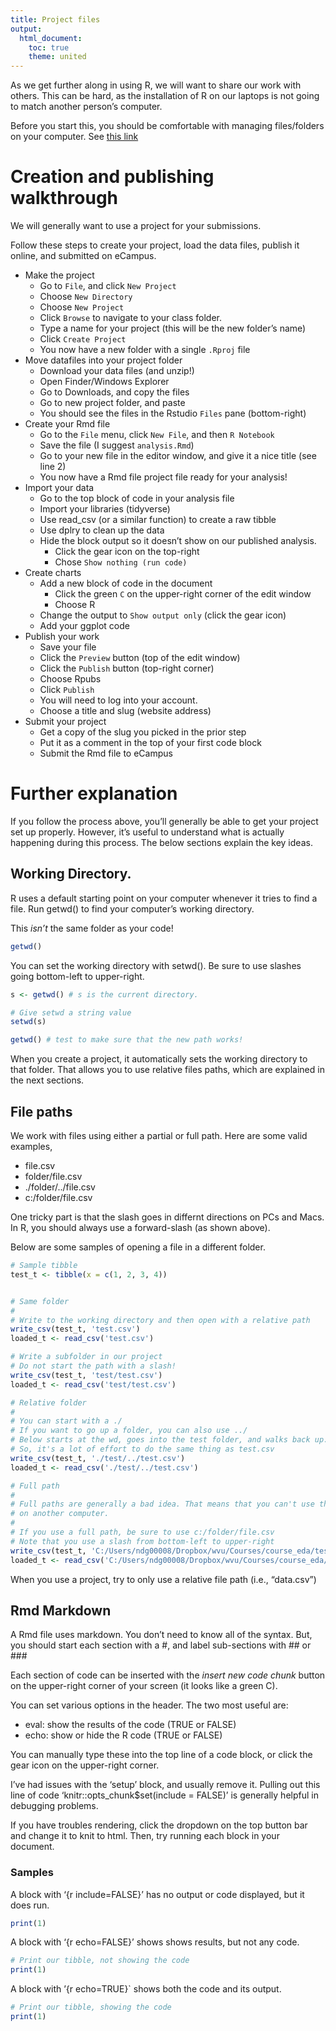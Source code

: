 ```yaml
---
title: Project files
output: 
  html_document:
    toc: true
    theme: united
---
```


As we get further along in using R, we will want to share our work with others. This can be hard, as the installation of R on our laptops is not going to match another person's computer.

Before you start this, you should be comfortable with managing files/folders on your computer. See [this link](r03-folders.html)


# Creation and publishing walkthrough

We will generally want to use a project for your submissions. 

Follow these steps to create your project, load the data files, publish it 
online, and submitted on eCampus.

- Make the project
  - Go to `File`, and click `New Project`
  - Choose `New Directory` 
  - Choose `New Project`
  - Click `Browse` to navigate to your class folder.
  - Type a name for your project (this will be the new folder's name)
  - Click `Create Project`
  - You now have a new folder with a single `.Rproj` file
- Move datafiles into your project folder
  - Download your data files (and unzip!)
  - Open Finder/Windows Explorer
  - Go to Downloads, and copy the files
  - Go to new project folder, and paste
  - You should see the files in the Rstudio `Files` pane (bottom-right)
- Create your Rmd file
  - Go to the `File` menu, click `New File`, and then `R Notebook`
  - Save the file (I suggest `analysis.Rmd`)
  - Go to your new file in the editor window, and give it a nice title (see line 2)
  - You now have a Rmd file project file ready for your analysis!
- Import your data
  - Go to the top block of code in your analysis file
  - Import your libraries (tidyverse)
  - Use read_csv (or a similar function) to create a raw tibble
  - Use dplry to clean up the data
  - Hide the block output so it doesn't show on our published analysis.
    - Click the gear icon on the top-right
    - Chose `Show nothing (run code)`
- Create charts
  - Add a new block of code in the document
    - Click the green `C` on the upper-right corner of the edit window
    - Choose R
  - Change the output to `Show output only` (click the gear icon)
  - Add your ggplot code
- Publish your work
  - Save your file
  - Click the `Preview` button (top of the edit window)
  - Click the `Publish` button (top-right corner)
  - Choose Rpubs
  - Click `Publish`
  - You will need to log into your account. 
  - Choose a title and slug (website address)
- Submit your project
  - Get a copy of the slug you picked in the prior step
  - Put it as a comment in the top of your first code block
  - Submit the Rmd file to eCampus

# Further explanation

If you follow the process above, you'll generally be able to get your project
set up properly. However, it's useful to understand what is actually 
happening during this process. The below sections explain the key ideas.

## Working Directory. 

R uses a default starting point on your computer whenever it tries to find a file.
Run getwd() to find your computer's working directory.

This *isn't* the same folder as your code! 

```r
getwd()
```

You can set the working directory with setwd(). Be sure to use slashes going bottom-left to upper-right.


```r
s <- getwd() # s is the current directory.

# Give setwd a string value 
setwd(s)

getwd() # test to make sure that the new path works!
```

When you create a project, it automatically sets the working directory to 
that folder. That allows you to use relative files paths, which are explained
in the next sections.


## File paths

We work with files using either a partial or full path. Here are some valid
examples,

- file.csv
- folder/file.csv
- ./folder/../file.csv
- c:/folder/file.csv

One tricky part is that the slash goes in differnt directions on PCs and Macs. In R, you should always use a forward-slash (as shown above).

Below are some samples of opening a file in a different folder.

```r
# Sample tibble
test_t <- tibble(x = c(1, 2, 3, 4))


# Same folder
# 
# Write to the working directory and then open with a relative path
write_csv(test_t, 'test.csv')
loaded_t <- read_csv('test.csv')

# Write a subfolder in our project
# Do not start the path with a slash!
write_csv(test_t, 'test/test.csv')
loaded_t <- read_csv('test/test.csv')

# Relative folder
# 
# You can start with a ./
# If you want to go up a folder, you can also use ../
# Below starts at the wd, goes into the test folder, and walks back up.
# So, it's a lot of effort to do the same thing as test.csv 
write_csv(test_t, './test/../test.csv')
loaded_t <- read_csv('./test/../test.csv')

# Full path
# 
# Full paths are generally a bad idea. That means that you can't use the code
# on another computer.
# 
# If you use a full path, be sure to use c:/folder/file.csv
# Note that you use a slash from bottom-left to upper-right
write_csv(test_t, 'C:/Users/ndg00008/Dropbox/wvu/Courses/course_eda/test.csv')
loaded_t <- read_csv('C:/Users/ndg00008/Dropbox/wvu/Courses/course_eda/test.csv')
```

When you use a project, try to only use a relative file path (i.e., "data.csv")


## Rmd Markdown

A Rmd file uses markdown. You don't need to know all of the syntax. But, you
should start each section with a #, and label sub-sections
with ## or ###

Each section of code can be inserted with the *insert new code chunk* button
on the upper-right corner of your screen (it looks like a green C).

You can set various options in the header. The two most useful are:

- eval: show the results of the code (TRUE or FALSE)
- echo: show or hide the R code (TRUE or FALSE)

You can manually type these into the top line of a code block, or click
the gear icon on the upper-right corner.

I've had issues with the 'setup' block, and usually remove it.
Pulling out this line of code 'knitr::opts_chunk$set(include = FALSE)' is generally helpful in debugging problems.

If you have troubles rendering, click the dropdown on the top button bar and change it to knit to html. Then, try running each block in your document.

### Samples

A block with '{r include=FALSE}' has no output or code displayed, but it does run.

```r
print(1)
```

A block with '{r echo=FALSE}' shows shows results, but not any code.

```r
# Print our tibble, not showing the code
print(1)
```

A block with '{r echo=TRUE}` shows both the code and its output.

```r
# Print our tibble, showing the code
print(1)
```